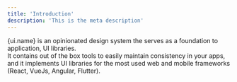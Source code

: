 ```yaml
---
title: 'Introduction'
description: 'This is the meta description'
---
```


{ui.name} is an opinionated design system the serves as a foundation to application, UI libraries.  
It contains out of the box tools to easily maintain consistency in your apps, and it implements 
UI libraries for the most used web and mobile frameworks (React, VueJs, Angular, Flutter).
